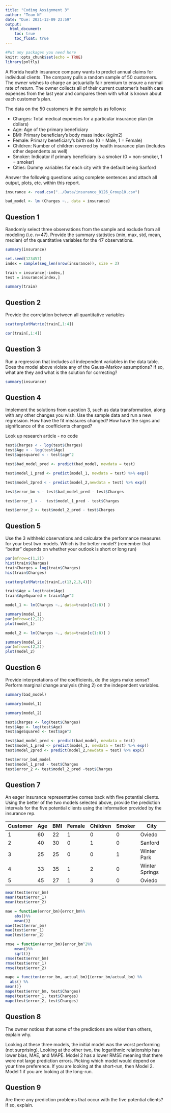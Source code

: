 ---
title: "Coding Assignment 3"
author: "Team N"
date: "Due: 2021-12-09 23:59"
output: 
  html_document:
    toc: true
    toc_float: true
---

```{r setup, include=FALSE}
#Put any packages you need here
knitr::opts_chunk$set(echo = TRUE)
library(poltly)
```

A Florida health insurance company wants to predict annual claims for individual clients. The company pulls a random sample of 50 customers. The owner wishes to charge an actuarially fair premium to ensure a normal rate of return. The owner collects all of their current customer’s health care expenses from the last year and compares them with what is known about each customer’s plan. 

The data on the 50 customers in the sample is as follows:

-	Charges: Total medical expenses for a particular insurance plan (in dollars)
-	Age: Age of the primary beneficiary
-	BMI: Primary beneficiary’s body mass index (kg/m2)
-	Female: Primary beneficiary’s birth sex (0 = Male, 1 = Female)
-	Children: Number of children covered by health insurance plan (includes other dependents as well)
-	Smoker: Indicator if primary beneficiary is a smoker (0 = non-smoker, 1 = smoker)
-	Cities: Dummy variables for each city with the default being Sanford

Answer the following questions using complete sentences and attach all output, plots, etc. within this report.


```{r dataset, include=FALSE}
insurance <- read.csv("../Data/insurance_0126_Group10.csv")
```

```{r 2}
bad_model <- lm (Charges ~., data = insurance)
```


## Question 1

Randomly select three observations from the sample and exclude from all modeling (i.e. n=47). Provide the summary statistics (min, max, std, mean, median) of the quantitative variables for the 47 observations.

```{r q1}
summary(insurance)
```
```{r q1}
set.seed(123457)
index = sample(seq_len(nrow(insurance)), size = 3)

train = insurance[-index,]
test = insurance[index,]
```

```{r q1}
summary(train)
```


## Question 2

Provide the correlation between all quantitative variables

```{r}
scatterplotMatrix(train[,1:4])
```
```{r}
cor(train[,1:4])
```



## Question 3

Run a regression that includes all independent variables in the data table. Does the model above violate any of the Gauss-Markov assumptions? If so, what are they and what is the solution for correcting?

```{r q3, echo=FALSE}
summary(insurance)
```

## Question 4

Implement the solutions from question 3, such as data transformation, along with any other changes you wish. Use the sample data and run a new regression. How have the fit measures changed? How have the signs and significance of the coefficients changed?

Look up research article - no code
```{r q4}
test$Charges < - log(test$Charges)
test$Age < - log(test$Age)
test$agesquared < - test$age^2
```
```{r }
test$bad_model_pred <- predict(bad_model, newdata = test)
```

```{r }
test$model_1_pred <- predict(model_1, newdata = test) %>% exp()
```
```{r}
test$model_2pred < - predict(model_2,newdata = test) %>% exp()
```
```{r }
test$error_bm < - test$bad_model_pred - test$Charges

test$error_1 < -  test$model_1_pred - test$Charges

test$error_2 <- test$model_2_pred - test$Charges
```

## Question 5

Use the 3 withheld observations and calculate the performance measures for your best two models. Which is the better model? (remember that "better" depends on whether your outlook is short or long run)

```{r q5}
par(mfrow=c(1,2))
hist(train$Charges)
trainCharges = log(train$Charges)
his(train$Charges)
```
```{r q5}
scatterplotMatrix(train[,c(13,2,3,4)])
```
```{r q5}
train$Age = log(train$Age)
train$AgeSquared = train$Age^2
```
```{r q}
model_1 <- lm(Charges ~., data=train[c(1:8)] )
```
```{r q}
summary(model_1)
par(mfrow=c(2,2))
plot(model_1)
```
```{r q}
model_2 <- lm(Charges ~., data=train[c(1:8)] )
```
```{r}
summary(model_2)
par(mfrow=c(2,2))
plot(model_2)
```

## Question 6

Provide interpretations of the coefficients, do the signs make sense? Perform marginal change analysis (thing 2) on the independent variables.
```{r}
summary(bad_model)
```
```{r}
summary(model_1)
```
```{r}
summary(model_2)
```
```{r}
test$Charges <- log(test$Charges)
test$Age <- log(test$Age)
test$ageSquared <- test$age^2
```
```{r}
test$bad_model_pred <- predict(bad_model, newdata = test)
test$model_1_pred <- predict(model_1, newdata = test) %>% exp()
test$model_2pred <- predict(model_2,newdata = test) %>% exp()
```
```{r}
test$error_bad_model 
test$model_1_pred - test$Charges
test$error_2 <- test$model_2_pred -test$Charges
```

## Question 7

An eager insurance representative comes back with five potential clients. Using the better of the two models selected above, provide the prediction intervals for the five potential clients using the information provided by the insurance rep.

| Customer | Age | BMI | Female | Children | Smoker | City           |
| -------- | --- | --- | ------ | -------- | ------ | -------------- | 
| 1        | 60  | 22  | 1      | 0        | 0      | Oviedo         |
| 2        | 40  | 30  | 0      | 1        | 0      | Sanford        |
| 3        | 25  | 25  | 0      | 0        | 1      | Winter Park    |
| 4        | 33  | 35  | 1      | 2        | 0      | Winter Springs |
| 5        | 45  | 27  | 1      | 3        | 0      | Oviedo         |


```{r}
mean(test$error_bm)
mean(test$error_1)
mean(test$error_2)
```
```{r}
mae = function(error_bm){error_bm%%
    abs()%%
    mean()}
mae(test$error_bm)
mae(test$error_1)
mae(test$error_2)
```
```{r}
rmse = function(error_bm){error_bm^2%%
    mean()%%
    sqrt()}
rmse(test$error_bm)
rmse(test$error_1)
rmse(test$error_2)
```
```{r}
mape = funciton(error_bm, actual_bm){(error_bm/actual_bm) %%
  abs() %%
mean()}
mape(test$error_bm, test$Charges)
mape(test$error_1, test$Charges)
mape(test$error_2, test$Charges)
```

## Question 8

The owner notices that some of the predictions are wider than others, explain why.

Looking at these three models, the initial model was the worst performing (not surprising). Looking at the
other two, the logarithmic relationship has lower bias, MAE, and MAPE. Model 2 has a lower RMSE meaning
that there were not large prediction errors. Picking which model would depend on your time preference. If
you are looking at the short-run, then Model 2. Model 1 if you are looking at the long-run.

## Question 9 

Are there any prediction problems that occur with the five potential clients? If so, explain.

